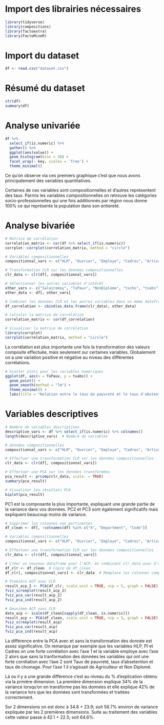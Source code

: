 # Import des librairies nécessaires
```r
library(tidyverse)
library(compositions)
library(factoextra)
library(FactoMineR)
```

# Import du dataset
```r
df <- read.csv("dataset.csv")

```

# Résumé du dataset
```r
str(df)
summary(df)
```

# Analyse univariée
```r
df %>%
  select_if(is.numeric) %>%
  gather() %>%
  ggplot(aes(value)) +
  geom_histogram(bins = 30) +
  facet_wrap(~ key, scales = 'free') +
  theme_minimal()
```
Ce qu'on observe via ces premiers graphique c'est que nous avons principalement des variables quantitatives. 

Certaines de ces variables sont compositionnelles et d'autres représentent des taux. Parmis les variables compositionnelles on retrouve les catégories socio-professionnelles qui une fois additionnés par région nous donne 100% ce qui représente la population dans son entiereté.

# Analyse bivariée 
```r
# Matrice de corrélation
correlation_matrix <- cor(df %>% select_if(is.numeric))
corrplot::corrplot(correlation_matrix, method = "circle")
```
```r
# Variables compositionnelles
compositionnal_vars <- c("HLM", "Ouvrier", "Employe", "Cadres", "Artisant", "Agri")

# Transformation CLR sur les données compositionnelles
clr_data <- clr(df[, compositionnal_vars])

# Sélectionner les autres variables d'intérêt
other_vars <- c("Salairemoy", "TxPauv", "NonDiplome", "txcho", "txabs")  # Assurez-vous de bien écrire "txabs"
other_data <- df[, other_vars]

# Combiner les données CLR et les autres variables dans un même dataframe
df_correlation <- cbind(as.data.frame(clr_data), other_data)

# Calculer la matrice de corrélation
correlation_matrix <- cor(df_correlation)

# Visualiser la matrice de corrélation
library(corrplot)
corrplot(correlation_matrix, method = "circle")
```
La corrélation est plus importante une fois la transformation des valeurs composite effectuée, mais seulement sur certaines variables. Globalement on a une variation positive et négative au niveau des différentes corrélations. 

```r
# Scatter plots pour les variables numériques
ggplot(df, aes(x = TxPauv, y = txabs)) +
  geom_point() +
  geom_smooth(method = "lm") +
  theme_minimal() +
  labs(title = "Relation entre le taux de pauvreté et le taux d'abstention")

```


# Variables descriptives
```r
# Nombre de variables descriptives
descriptive_vars <- df %>% select_if(is.numeric) %>% colnames()
length(descriptive_vars)  # Nombre de variables

# données compositionnelles
compositionnal_vars <- c("HLM", "Ouvrier", "Employe", "Cadres", "Artisant", "Agri")
```

```r
# Effectuer une transformation CLR sur les données compositionnelles
clr_data <- clr(df[, compositionnal_vars])

# Effectuer une PCA sur les données transformées
pca_result <- prcomp(clr_data, scale. = TRUE)
summary(pca_result)

# Visualiser les résultats PCA
biplot(pca_result)
```
PC1 est la composante la plus importante, expliquant une grande partie de la variance dans vos données.
PC2 et PC3 sont également significatifs mais expliquent beaucoup moins de variance.

```r
# Supprimer les colonnes non pertinentes
df_clean <- df[, !colnames(df) %in% c("X", "Department", "Code")]
```

```r
# Variables compositionnelles
compositionnal_vars <- c("HLM", "Ouvrier", "Employe", "Cadres", "Artisant", "Agri")

# Effectuer une transformation CLR sur les données compositionnelles
clr_data <- clr(df[, compositionnal_vars])

# Créer un nouveau dataframe pour l'ACP, en combinant clr_data avec d'autres variables si nécessaire
df_clr <- df_clean  # Copie de df_clean
df_clr[, compositionnal_vars] <- clr_data  # Remplace les colonnes compositionnelles par clr_data

# Première ACP avec CLR
result_acp_2 <- PCA(df_clr, scale.unit = TRUE, ncp = 5, graph = FALSE)
fviz_screeplot(result_acp_2)
fviz_pca_var(result_acp_2)
fviz_pca_ind(result_acp_2)

# Deuxième ACP sans CLR
data_acp <- scale(df_clean[sapply(df_clean, is.numeric)])
result_acp <- PCA(df_clean, scale.unit = TRUE, ncp = 5, graph = FALSE)
fviz_screeplot(result_acp)
fviz_pca_var(result_acp)
fviz_pca_ind(result_acp)
```
La différence entre la PCA avec et sans la transformation des donnée est assez significative. On remarque par exemple que les variables HLP, PI et Cadres on une forte corrélation avec l'axe 1 et la variable employe avec l'axe 2 alors que sans la tranformation des données les variables qui ont une forte corrélation avec l'axe 2 sont Taux de pauvreté, taux d'absetention et taux de chomage. Pour l'axe 1 il s'agissait de Agriculteur et Non Diplomé.

Là ou il y a une grande différence c'est au niveau du % d'explication obtenu via la prmière dimension. La première dimension explique 34% de la variance lorsqu'on en transforme pas les données et elle explique 42% de la variance lors que les données sont transformées et traitées correctement.

Sur 2 dimensions on est donc à 34.8 + 23.9; soit 58.7% environ de variance expliquée par les 2 premières dimensions. Suite au traitement des variables cette valeur passe à 42.1 + 22.5; soit 64.6%.


```r

```
